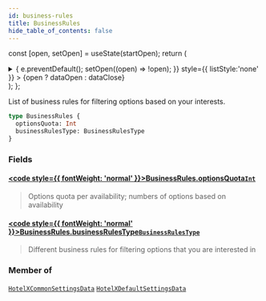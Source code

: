 ```yaml
---
id: business-rules
title: BusinessRules
hide_table_of_contents: false
---
```






const [open, setOpen] = useState(startOpen);
return (
<details {...(open ? { open: true } : {})} className="details" style={{ border:'none', boxShadow:'none', background:'var(--ifm-background-color)' }}>
<summary
onClick={(e) => {
e.preventDefault();
setOpen((open) => !open);
}}
style={{ listStyle:'none' }} >
{open ? dataOpen : dataClose}
</summary>
{open && children}
</details>
);
};

List of business rules for filtering options based on your interests.

```graphql
type BusinessRules {
  optionsQuota: Int
  businessRulesType: BusinessRulesType
}
```

### Fields

#### [<code style={{ fontWeight: 'normal' }}>BusinessRules.<b>optionsQuota</b></code>](#)<Bullet />[`Int`](/api/scalars/int) <Badge class="badge badge--secondary" text="scalar"/>

> Options quota per availability; numbers of options based on availability

#### [<code style={{ fontWeight: 'normal' }}>BusinessRules.<b>businessRulesType</b></code>](#)<Bullet />[`BusinessRulesType`](/api/enums/business-rules-type) <Badge class="badge badge--secondary" text="enum"/>

> Different business rules for filtering options that you are interested in

### Member of

[`HotelXCommonSettingsData`](/api/objects/hotel-xcommon-settings-data) <Badge class="badge badge--secondary" text="object"/><Bullet />[`HotelXDefaultSettingsData`](/api/objects/hotel-xdefault-settings-data) <Badge class="badge badge--secondary" text="object"/>
